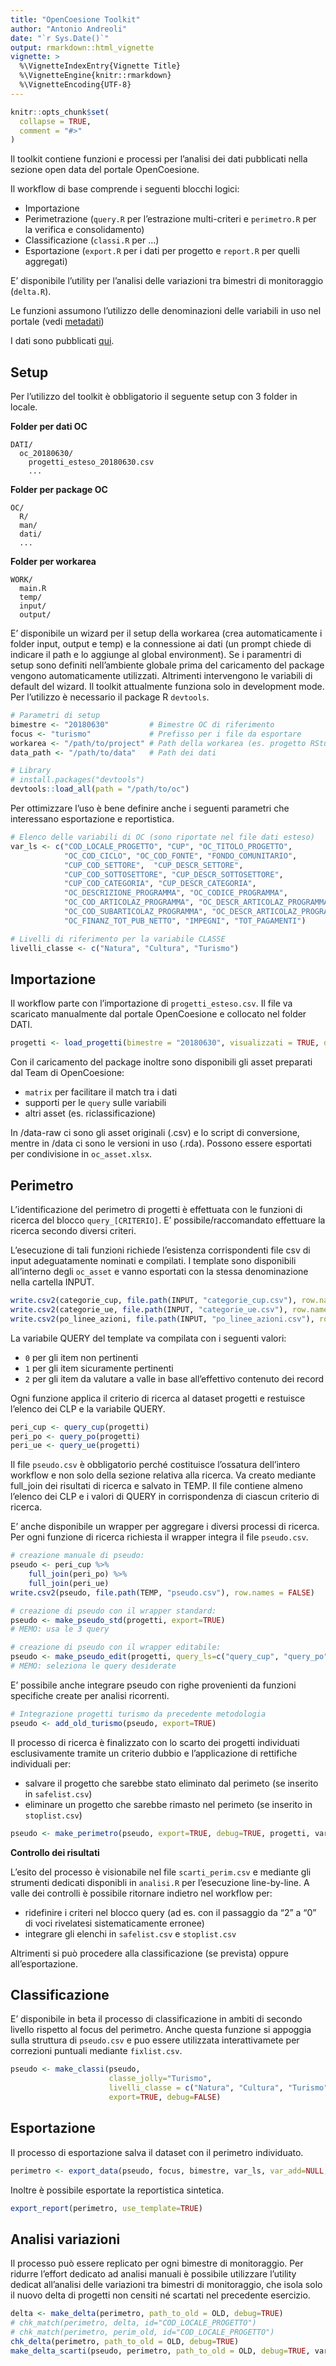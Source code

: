 ```yaml
---
title: "OpenCoesione Toolkit"
author: "Antonio Andreoli"
date: "`r Sys.Date()`"
output: rmarkdown::html_vignette
vignette: >
  %\VignetteIndexEntry{Vignette Title}
  %\VignetteEngine{knitr::rmarkdown}
  %\VignetteEncoding{UTF-8}
---
```


```r
knitr::opts_chunk$set(
  collapse = TRUE,
  comment = "#>"
)
```

Il toolkit contiene funzioni e processi per l'analisi dei dati pubblicati nella sezione open data del portale OpenCoesione.

Il workflow di base comprende i seguenti blocchi logici:

- Importazione
- Perimetrazione (`query.R` per l'estrazione multi-criteri e `perimetro.R` per la verifica e consolidamento)
- Classificazione (`classi.R` per ...)
- Esportazione (`export.R` per i dati per progetto e `report.R` per quelli aggregati)

E' disponibile l'utility per l'analisi delle variazioni tra bimestri di monitoraggio (`delta.R`).

Le funzioni assumono l'utilizzo delle denominazioni delle variabili in uso nel portale (vedi [metadati](https://opencoesione.gov.it/media/opendata/metadati_progetti_tracciato_esteso.xls))

I dati sono pubblicati [qui](https://opencoesione.gov.it/it/opendata/).


## Setup

Per l'utilizzo del toolkit è obbligatorio il seguente setup con 3 folder in locale.

**Folder per dati OC**

    DATI/
      oc_20180630/
        progetti_esteso_20180630.csv
        ...
    
**Folder per package OC**

    OC/
      R/
      man/
      dati/
      ...
    
**Folder per workarea**

    WORK/
      main.R
      temp/
      input/
      output/

E' disponibile un wizard per il setup della workarea (crea automaticamente i folder input, output e temp) e la connessione ai dati (un prompt chiede di indicare il path e lo aggiunge al global environment).
Se i paramentri di setup sono definiti nell'ambiente globale prima del caricamento del package vengono automaticamente utilizzati. Altrimenti intervengono le variabili di default del wizard.
Il toolkit attualmente funziona solo in development mode. Per l'utilizzo è necessario il package R `devtools`.

```r
# Parametri di setup
bimestre <- "20180630"         # Bimestre OC di riferimento
focus <- "turismo"             # Prefisso per i file da esportare
workarea <- "/path/to/project" # Path della workarea (es. progetto RStudio)
data_path <- "/path/to/data"   # Path dei dati 

# Library
# install.packages("devtools")
devtools::load_all(path = "/path/to/oc")
```

Per ottimizzare l'uso è bene definire anche i seguenti parametri che interessano esportazione e reportistica.

```r
# Elenco delle variabili di OC (sono riportate nel file dati esteso)
var_ls <- c("COD_LOCALE_PROGETTO", "CUP", "OC_TITOLO_PROGETTO",
            "OC_COD_CICLO", "OC_COD_FONTE", "FONDO_COMUNITARIO",
            "CUP_COD_SETTORE",  "CUP_DESCR_SETTORE",  
            "CUP_COD_SOTTOSETTORE", "CUP_DESCR_SOTTOSETTORE", 
            "CUP_COD_CATEGORIA", "CUP_DESCR_CATEGORIA",
            "OC_DESCRIZIONE_PROGRAMMA", "OC_CODICE_PROGRAMMA",
            "OC_COD_ARTICOLAZ_PROGRAMMA", "OC_DESCR_ARTICOLAZ_PROGRAMMA", 
            "OC_COD_SUBARTICOLAZ_PROGRAMMA", "OC_DESCR_ARTICOLAZ_PROGRAMMA",
            "OC_FINANZ_TOT_PUB_NETTO", "IMPEGNI", "TOT_PAGAMENTI")

# Livelli di riferimento per la variabile CLASSE
livelli_classe <- c("Natura", "Cultura", "Turismo")
```


## Importazione
Il workflow parte con l'importazione di `progetti_esteso.csv`. Il file va scaricato manualmente dal portale OpenCoesione e collocato nel folder DATI.

```r
progetti <- load_progetti(bimestre = "20180630", visualizzati = TRUE, debug = TRUE)
```

Con il caricamento del package inoltre sono disponibili gli asset preparati dal Team di OpenCoesione:

* `matrix` per facilitare il match tra i dati 
* supporti per le `query` sulle variabili
* altri asset (es. riclassificazione)

In /data-raw ci sono gli asset originali (.csv) e lo script di conversione, mentre in /data ci sono le versioni in uso (.rda). Possono essere esportati per condivisione in `oc_asset.xlsx`.


## Perimetro
L'identificazione del perimetro di progetti è effettuata con le funzioni di ricerca del blocco `query_[CRITERIO]`. E' possibile/raccomandato effettuare la ricerca secondo diversi criteri.

L'esecuzione di tali funzioni richiede l'esistenza corrispondenti file csv di input adeguatamente nominati e compilati.
I template sono disponibili all'interno degli `oc_asset` e vanno esportati con la stessa denominazione nella cartella INPUT.

```r
write.csv2(categorie_cup, file.path(INPUT, "categorie_cup.csv"), row.names = FALSE)
write.csv2(categorie_ue, file.path(INPUT, "categorie_ue.csv"), row.names = FALSE)
write.csv2(po_linee_azioni, file.path(INPUT, "po_linee_azioni.csv"), row.names = FALSE)
```
<!-- serve wizard anche qui -->

La variabile QUERY del template va compilata con i seguenti valori:

* `0` per gli item non pertinenti
* `1` per gli item sicuramente pertinenti
* `2` per gli item da valutare a valle in base all'effettivo contenuto dei record

Ogni funzione applica il criterio di ricerca al dataset progetti e restuisce l'elenco dei CLP e la variabile QUERY.

```r
peri_cup <- query_cup(progetti)
peri_po <- query_po(progetti)
peri_ue <- query_ue(progetti)
```

<!-- qui manca funzione che crea TIPO_QUERY (ora è presente solo in make_pseudo) --> 
Il file `pseudo.csv` è obbligatorio perché costituisce l'ossatura dell'intero workflow e non solo della sezione relativa alla ricerca. Va creato mediante full_join dei risultati di ricerca e salvato in TEMP. Il file contiene almeno l'elenco dei CLP e i valori di QUERY in corrispondenza di ciascun criterio di ricerca.

E' anche disponibile un wrapper per aggregare i diversi processi di ricerca. Per ogni funzione di ricerca richiesta il wrapper integra il file `pseudo.csv`.

```r
# creazione manuale di pseudo:
pseudo <- peri_cup %>%
    full_join(peri_po) %>%
    full_join(peri_ue)
write.csv2(pseudo, file.path(TEMP, "pseudo.csv"), row.names = FALSE)

# creazione di pseudo con il wrapper standard:
pseudo <- make_pseudo_std(progetti, export=TRUE)
# MEMO: usa le 3 query

# creazione di pseudo con il wrapper editabile:
pseudo <- make_pseudo_edit(progetti, query_ls=c("query_cup", "query_po"), export=TRUE)
# MEMO: seleziona le query desiderate
```

E' possibile anche integrare pseudo con righe provenienti da funzioni specifiche create per analisi ricorrenti.

```r
# Integrazione progetti turismo da precedente metodologia
pseudo <- add_old_turismo(pseudo, export=TRUE)
```

Il processo di ricerca è finalizzato con lo scarto dei progetti individuati esclusivamente tramite un criterio dubbio e l'applicazione di rettifiche individuali per:

* salvare il progetto che sarebbe stato eliminato dal perimeto (se inserito in `safelist.csv`)
* eliminare un progetto che sarebbe rimasto nel perimeto (se inserito in `stoplist.csv`)

```r
pseudo <- make_perimetro(pseudo, export=TRUE, debug=TRUE, progetti, var_ls)
```

**Controllo dei risultati**

L'esito del processo è visionabile nel file `scarti_perim.csv` e mediante gli strumenti dedicati disponibli in `analisi.R` per l'esecuzione line-by-line. 
<!-- questi forse non ci sono più... --> 
A valle dei controlli è possibile ritornare indietro nel workflow per:

* ridefinire i criteri nel blocco query (ad es. con il passaggio da "2" a "0" di voci rivelatesi sistematicamente erronee)
* integrare gli elenchi in `safelist.csv` e `stoplist.csv`

Altrimenti si può procedere alla classificazione (se prevista) oppure all'esportazione.


## Classificazione

E' disponibile in beta il processo di classificazione in ambiti di secondo livello rispetto al focus del perimetro.
Anche questa funzione si appoggia sulla struttura di `pseudo.csv` e puo essere utilizzata interattivamete per correzioni puntuali mediante `fixlist.csv`.

```r
pseudo <- make_classi(pseudo,
                      classe_jolly="Turismo",
                      livelli_classe = c("Natura", "Cultura", "Turismo"),
                      export=TRUE, debug=FALSE)
```


## Esportazione

Il processo di esportazione salva il dataset con il perimetro individuato.

```r
perimetro <- export_data(pseudo, focus, bimestre, var_ls, var_add=NULL, chk_today="20180731")
```

Inoltre è possibile esportate la reportistica sintetica.

```r
export_report(perimetro, use_template=TRUE)
```


## Analisi variazioni

Il processo può essere replicato per ogni bimestre di monitoraggio. Per ridurre l'effort dedicato ad analisi manuali è possibile utilizzare l'utility dedicat all'analisi delle variazioni tra bimestri di monitoraggio, che isola solo il nuovo delta di progetti non censiti né scartati nel precedente esercizio.


```r
delta <- make_delta(perimetro, path_to_old = OLD, debug=TRUE)
# chk_match(perimetro, delta, id="COD_LOCALE_PROGETTO")
# chk_match(perimetro, perim_old, id="COD_LOCALE_PROGETTO")
chk_delta(perimetro, path_to_old = OLD, debug=TRUE)
make_delta_scarti(pseudo, perimetro, path_to_old = OLD, debug=TRUE, var_ls, min_cp=2000000)
```









